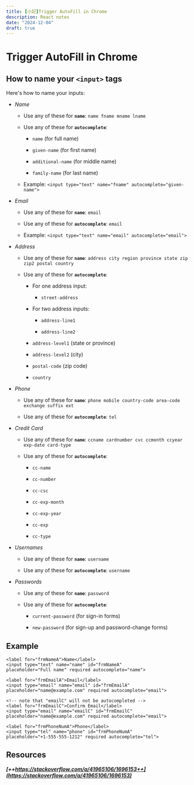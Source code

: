```yaml
---
title: [小記]Trigger AutoFill in Chrome
description: React notes
date: "2024-12-04"
draft: true
---
```


# Trigger AutoFill in Chrome

## How to name your `<input>` tags

Here's how to name your inputs:

- _Name_

  - Use any of these for **`name`**: `name fname mname lname`

  - Use any of these for **`autocomplete`**:

    - `name` (for full name)

    - `given-name` (for first name)

    - `additional-name` (for middle name)

    - `family-name` (for last name)

  - Example: `<input type="text" name="fname" autocomplete="given-name">`

- _Email_

  - Use any of these for **`name`**: `email`

  - Use any of these for **`autocomplete`**: `email`

  - Example: `<input type="text" name="email" autocomplete="email">`

- _Address_

  - Use any of these for **`name`**: `address city region province state zip zip2 postal country`

  - Use any of these for **`autocomplete`**:

    - For one address input:

      - `street-address`

    - For two address inputs:

      - `address-line1`

      - `address-line2`

    - `address-level1` (state or province)

    - `address-level2` (city)

    - `postal-code` (zip code)

    - `country`

- _Phone_

  - Use any of these for **`name`**: `phone mobile country-code area-code exchange suffix ext`

  - Use any of these for **`autocomplete`**: `tel`

- _Credit Card_

  - Use any of these for **`name`**: `ccname cardnumber cvc ccmonth ccyear exp-date card-type`

  - Use any of these for **`autocomplete`**:

    - `cc-name`

    - `cc-number`

    - `cc-csc`

    - `cc-exp-month`

    - `cc-exp-year`

    - `cc-exp`

    - `cc-type`

- _Usernames_

  - Use any of these for **`name`**: `username`

  - Use any of these for **`autocomplete`**: `username`

- _Passwords_

  - Use any of these for **`name`**: `password`

  - Use any of these for **`autocomplete`**:

    - `current-password` (for sign-in forms)

    - `new-password` (for sign-up and password-change forms)

## Example

```tsx
<label for="frmNameA">Name</label>
<input type="text" name="name" id="frmNameA"
placeholder="Full name" required autocomplete="name">

<label for="frmEmailA">Email</label>
<input type="email" name="email" id="frmEmailA"
placeholder="name@example.com" required autocomplete="email">

<!-- note that "emailC" will not be autocompleted -->
<label for="frmEmailC">Confirm Email</label>
<input type="email" name="emailC" id="frmEmailC"
placeholder="name@example.com" required autocomplete="email">

<label for="frmPhoneNumA">Phone</label>
<input type="tel" name="phone" id="frmPhoneNumA"
placeholder="+1-555-555-1212" required autocomplete="tel">
```

## Resources

**_[++https://stackoverflow.com/a/41965106/1696153++](https://stackoverflow.com/a/41965106/1696153)_**
